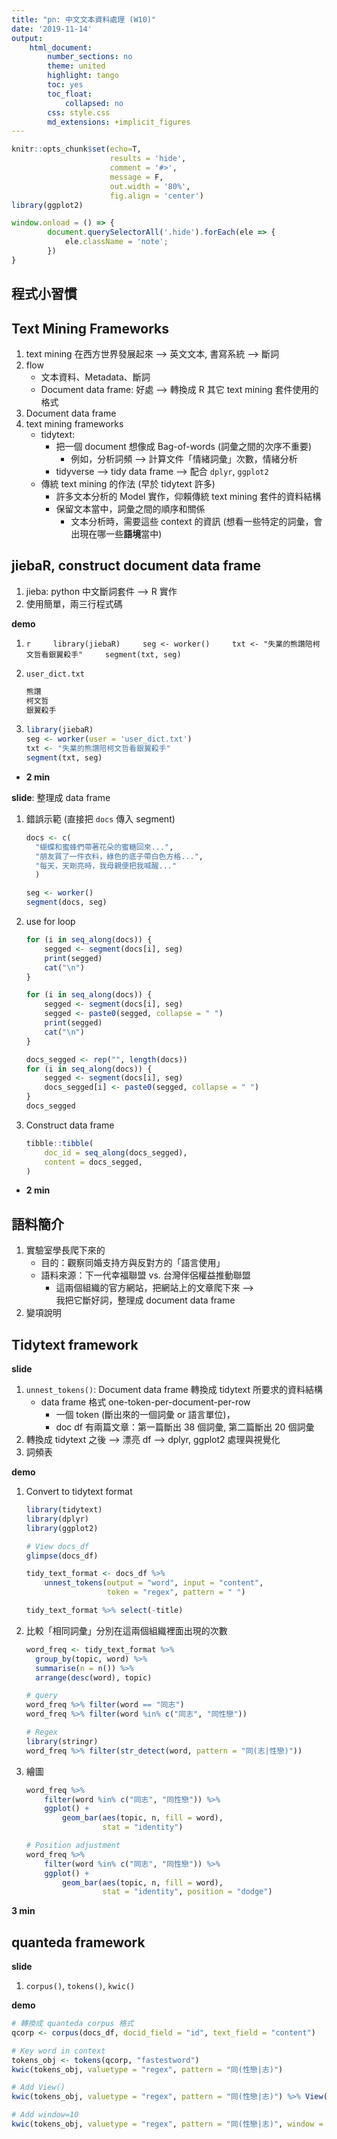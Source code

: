 ```yaml
---
title: "pn: 中文文本資料處理 (W10)"
date: '2019-11-14'
output:
    html_document:
        number_sections: no
        theme: united
        highlight: tango
        toc: yes
        toc_float:
            collapsed: no
        css: style.css
        md_extensions: +implicit_figures
---
```


```r
knitr::opts_chunk$set(echo=T,
                      results = 'hide',
                      comment = '#>',
                      message = F,
                      out.width = '80%',
                      fig.align = 'center')
library(ggplot2)
```

```js
window.onload = () => {
        document.querySelectorAll('.hide').forEach(ele => {
            ele.className = 'note';
        })
}
```

## 程式小習慣

## Text Mining Frameworks

<div class="hide" data-tag="Slide">
1. text mining 在西方世界發展起來 --> 英文文本, 書寫系統 --> 斷詞
1. flow
    - 文本資料、Metadata、斷詞
    - Document data frame: 好處 --> 轉換成 R 其它 text mining 套件使用的格式
1. Document data frame
1. text mining frameworks
    - tidytext: 
        - 把一個 document 想像成 Bag-of-words (詞彙之間的次序不重要)
            - 例如，分析詞頻 --> 計算文件「情緒詞彙」次數，情緒分析
        - tidyverse --> tidy data frame --> 配合 `dplyr`, `ggplot2` 
    - 傳統 text mining 的作法 (早於 tidytext 許多)
        - 許多文本分析的 Model 實作，仰賴傳統 text mining 套件的資料結構
        - 保留文本當中，詞彙之間的順序和關係
            - 文本分析時，需要這些 context 的資訊 (想看一些特定的詞彙，會出現在哪一些**語境**當中)
</div>

## jiebaR, construct document data frame

<div class="hide" data-tag="slide, demo">
1. jieba: python 中文斷詞套件 --> R 實作
2. 使用簡單，兩三行程式碼

**demo**

1. 
    ```r
    library(jiebaR)
    seg <- worker()
    txt <- "失業的熊讚陪柯文哲看銀翼殺手"
    segment(txt, seg)
    ```

1. `user_dict.txt`

    ```txt
    熊讚
    柯文哲
    銀翼殺手
    ```

1. 

    ```r
    library(jiebaR)
    seg <- worker(user = 'user_dict.txt')
    txt <- "失業的熊讚陪柯文哲看銀翼殺手"
    segment(txt, seg)
    ```
</div>

- **2 min**

<div class="hide" data-tag="slide, demo">
**slide**: 整理成 data frame

1. 錯誤示範 (直接把 `docs` 傳入 segment)

    ```r
    docs <- c(
      "蝴蝶和蜜蜂們帶著花朵的蜜糖回來...",
      "朋友買了一件衣料，綠色的底子帶白色方格...",
      "每天，天剛亮時，我母親便把我喊醒..."
      )
    
    seg <- worker()
    segment(docs, seg)
    ```

1. use for loop

    ```r
    for (i in seq_along(docs)) {
        segged <- segment(docs[i], seg)
        print(segged)
        cat("\n")
    }
    ```
    
    ```r
    for (i in seq_along(docs)) {
        segged <- segment(docs[i], seg)
        segged <- paste0(segged, collapse = " ")
        print(segged)
        cat("\n")
    }
    ```
    
    ```r
    docs_segged <- rep("", length(docs))
    for (i in seq_along(docs)) {
        segged <- segment(docs[i], seg)
        docs_segged[i] <- paste0(segged, collapse = " ")
    }
    docs_segged
    ```

1. Construct data frame

    ```r
    tibble::tibble(
        doc_id = seq_along(docs_segged),
        content = docs_segged,
    )
    ```
</div>

- **2 min**

## 語料簡介

<div class="hide" data-tag="slide">

1. 實驗室學長爬下來的
    - 目的：觀察同婚支持方與反對方的「語言使用」
    - 語料來源：下一代幸福聯盟 vs. 台灣伴侶權益推動聯盟
        - 這兩個組織的官方網站，把網站上的文章爬下來 -->   
        我把它斷好詞，整理成 document data frame
1. 變項說明
</div>


## Tidytext framework

<div class="hide" data-tag="slide, demo">
**slide**

1. `unnest_tokens()`: Document data frame 轉換成 tidytext 所要求的資料結構
    - data frame 格式 one-token-per-document-per-row
        - 一個 token (斷出來的一個詞彙 or 語言單位)，
        - doc df 有兩篇文章：第一篇斷出 38 個詞彙, 第二篇斷出 20 個詞彙
1. 轉換成 tidytext 之後 --> 漂亮 df --> dplyr, ggplot2 處理與視覺化
1. 詞頻表


**demo**

1. Convert to tidytext format

    ```r
    library(tidytext)
    library(dplyr)
    library(ggplot2)
    
    # View docs_df
    glimpse(docs_df)
    
    tidy_text_format <- docs_df %>%
        unnest_tokens(output = "word", input = "content",
                      token = "regex", pattern = " ")
    
    tidy_text_format %>% select(-title)
    ```

1. 比較「相同詞彙」分別在這兩個組織裡面出現的次數

    ```r
    word_freq <- tidy_text_format %>% 
      group_by(topic, word) %>%
      summarise(n = n()) %>%
      arrange(desc(word), topic)
    
    # query
    word_freq %>% filter(word == "同志")
    word_freq %>% filter(word %in% c("同志", "同性戀"))
    
    # Regex
    library(stringr)
    word_freq %>% filter(str_detect(word, pattern = "同(志|性戀)"))
    ```

1. 繪圖
    
    ```r
    word_freq %>% 
        filter(word %in% c("同志", "同性戀")) %>%
        ggplot() +
            geom_bar(aes(topic, n, fill = word), 
                     stat = "identity")
    
    # Position adjustment               
    word_freq %>% 
        filter(word %in% c("同志", "同性戀")) %>%
        ggplot() +
            geom_bar(aes(topic, n, fill = word), 
                     stat = "identity", position = "dodge")            
                     
    ```
</div>

**3 min**

## quanteda framework

<div class="hide" data-tag="slide, demo">
**slide**

1. `corpus()`, `tokens()`, `kwic()`

**demo**

```r
# 轉換成 quanteda corpus 格式
qcorp <- corpus(docs_df, docid_field = "id", text_field = "content")

# Key word in context
tokens_obj <- tokens(qcorp, "fastestword")
kwic(tokens_obj, valuetype = "regex", pattern = "同(性戀|志)")

# Add View()
kwic(tokens_obj, valuetype = "regex", pattern = "同(性戀|志)") %>% View()

# Add window=10
kwic(tokens_obj, valuetype = "regex", pattern = "同(性戀|志)", window = 10) %>% View()
```
</div>
